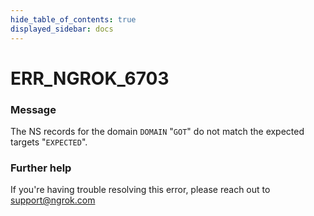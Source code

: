 ```yaml
---
hide_table_of_contents: true
displayed_sidebar: docs
---
```



# ERR_NGROK_6703

### Message

The NS records for the domain `DOMAIN` "`GOT`" do not match the expected targets "`EXPECTED`".

### Further help

If you're having trouble resolving this error, please reach out to [support@ngrok.com](mailto:support@ngrok.com?subject=Help%20with%20ERR_NGROK_6703)

<ErrorDetails error="err_ngrok_6703" />

